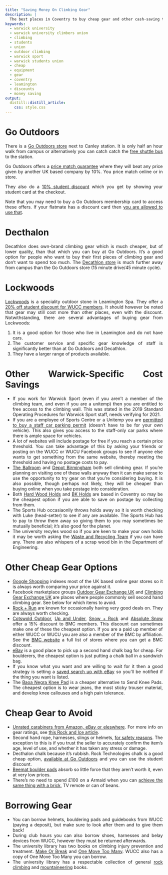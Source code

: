 ```yaml
---
title: "Saving Money On Climbing Gear"
description: | 
  The best places in Coventry to buy cheap gear and other cash-saving tips.
keywords:
  - warwick university
  - warwick university climbers union
  - climbing
  - students
  - union
  - outdoor climbing
  - warwick sport
  - warwick students union
  - cheap
  - equipment
  - gear
  - coventry
  - leamington
  - discounts
  - money saving
output: 
  distill::distill_article:
    css: style.css
---
```


<style>
body {
text-align: justify}
</style>

# Go Outdoors
There is a [Go Outdoors store](https://www.gooutdoors.co.uk/stores/coventry){target="_blank"} next to Canley station. It is only half an hour walk from campus or alternatively you can catch catch the [free shuttle bus](https://warwick.ac.uk/services/estates/transport/buses/shuttlebus/){target="_blank"} to the station.

Go Outdoors offers a [price match guarantee](https://www.gooutdoors.co.uk/price-guarantee){target="_blank"} where they will beat any price given by another UK based company by 10%. You price match online or in store.

They also do a [10% student discount](https://www.gooutdoors.co.uk/students){target="_blank"} which you get by showing your student card at the checkout.

Note that you may need to buy a Go Outdoors membership card to access these offers. If your flatmate has a discount card then [you are allowed to use that](https://www.gooutdoors.co.uk/discount-card-terms-and-conditions){target="_blank"}.

# Decthalon
Decathlon does own-brand climbing gear which is much cheaper, but of lower quality, than that which you can buy at Go Outdoors. It's a good option for people who want to buy their first pieces of climbing gear and don't want to spend too much. The [Decathlon store](https://www.decathlon.co.uk/store-view/sport-shop-coventry-0070071700717){target="_blank"} is much further away from campus than the Go Outdoors store (15 minute drive/45 minute cycle).

# Lockwoods
[Lockwoods](https://lockwoods.com/) is a speciality outdoor stone in Leamington Spa. They offer a [20% off student discount for WUCC members](https://www.facebook.com/photo?fbid=3532712616790913&set=gm.4467336716669666){target="_blank"}. It should however be noted that gear may still cost more than other places, even with the discount. Notwithstanding, there are several advantages of buying gear from Lockwoods:

1. It is a good option for those who live in Leamington and do not have cars. 
2. The customer service and specific gear knowledge of staff is significantly better than at Go Outdoors and Decathlon.
3. They have a larger range of products available.  

# Other Warwick-Specific Cost Savings
* If you work for Warwick Sport (even if you aren't a member of the climbing team, and even if you are a unitemp) then you are entitled to free access to the climbing wall. This was stated in the 2019 Standard Operating Procedures for Warwick Sport staff, needs verifying for 2021.
* If you are a employee of Sports Centre or a Unitemp you are [permitted to buy a staff car parking permit](https://warwick.ac.uk/services/carparks/permits/non-salaried_staff) (doesn't have to be for your own vehicle). This also gives you access to the staff-only car parks where there is ample space for vehicles.
* A lot of websites will include postage for free if you reach a certain price threshold. You can take advantage of this by asking your friends or posting on the WUCC or WUCU Facebook groups to see if anyone else wants to get something from the same website, thereby meeting the threshold and having no postage costs to pay.
* [The Ballroom](https://www.ballroomclimbing.co.uk/){target="_blank"} and [Depot Birmingham](https://www.theclimbingdepot.co.uk/birmingham/about){target="_blank"} both sell climbing gear. If you're planning on visiting one of these walls anyway then it can make sense to use the opportunity to try gear on that you're considering buying. It is also possible, though perhaps not likely, they will be cheaper than buying online when you take postage into consideration.
* Both [Hard Wood Holds](https://www.hardwoodholds.co.uk/) and [BK Holds](https://www.instagram.com/bk.holds/) are based in Coventry so may be the cheapest option if you are able to save on postage by collecting from them.
* The Sports Hub occasiaonlly throws holds away so it is worth checking with Luke (head-setter) to see if any are available. The Sports Hub has to pay to throw them away so giving them to you may sometimes be mutually beneficial; it's also good for the planet.
* The university recyles wood so if you are keen to make your own holds it may be worth asking the [Waste and Recycling Team](https://warwick.ac.uk/about/environment/recycling/a-z) if you can have any. There are also whispers of a scrap wood bin in the Department of Engineering.

# Other Cheap Gear Options
* [Google Shopping](https://www.google.com/shopping) indexes most of the UK based online gear stores so it is always worth comparing your price against it.
* Facebook marketplace groups [Outdoor Gear Exchange UK](https://www.facebook.com/groups/usedgearexchangeuk/){target="_blank"} and [Climbing Gear Exchange UK](https://www.facebook.com/groups/733963366659553){target="_blank"} are places where people commonly sell second hand climbing gear. See below for which items to avoid.
* [Rock + Run](https://rockrun.com/){target="_blank"} are known for occasionally having very good deals on. They are always worth checking.
* [Cotswold Outdoor](https://www.cotswoldoutdoor.com/our-partners/bmc.html){target="_blank"}, [Up and Under](http://www.upandunder.co.uk/Blog/archive/2013/12/bmc-discount-code/){target="_blank"}, [Snow + Rock](https://www.snowandrock.com/?utm_source=PartnerPage&utm_campaign=BMC&utm_medium=Website){target="_blank"} and [Absolute Snow](https://www.absolute-snow.co.uk/services/partners-programme-club-discounts) offer a 15% discount to BMC members. This discount can sometimes make one of these the cheapest option. If you are a paid up member of either WUCC or WUCU you are also a member of the BMC by affiliation. See the [BMC website](https://www.thebmc.co.uk/get-discounts-in-shops-nationwide){target="_blank"} a full list of stores where you can get a BMC discount. 
* [eBay](https://www.ebay.co.uk/sch/i.html?_from=R40&_nkw=chalk+bag&_sacat=0&_sop=15&rt=nc&LH_Auction=1){target="_blank"} is a good place to pick up a second hand chalk bag for cheap. For boulderers, the cheapest option is just putting a chalk ball in a sandwich bag.
* If you know what you want and are willing to wait for it then a good strategy is setting a [saved search up with eBay](https://www.ebay.co.uk/help/buying/search-tips/saved-searches?id=4051){target="_blank"} so you'll be notified if the thing you want is listed.
* The [Baoa Negra Knee Pad](https://www.gripz.uk/store/products/bagoa-negra-knee-pad) is a cheaper alternative to Send Knee Pads.  The cheapest option is to wear jeans, the most sticky trouser material, and develop knee callouses and a high pain tolerance.


# Cheap Gear to Avoid
* [Unrated carabiners from Amazon, eBay or eleswhere](https://www.reddit.com/r/climbing/comments/b685vi/new_climbers_do_not_use_amazon_for_gear_unless/){target="_blank"}. For more info on gear ratings, see [this Rock and Ice article](https://rockandice.com/gear/buying-tips/making-sense-of-the-uiaa-ce-and-3-sigma-ratings/){target="_blank"}.
* Second hand rope, harnesses, slings or helmets, [for safety reasons](https://blog.weighmyrack.com/buying-used-climbing-gear/){target="_blank"}. The exception to this is if you trust the seller to accurately confirm the item's age, level of use, and whether it has taken any stress or damage.
* Decthalon chalk because it's rubbish. Rock Technologies chalk is a good cheap option, [available at Go Outdoors](https://www.gooutdoors.co.uk/15899255/rock-technologi-chalk-ball-15899255){target="_blank"} and you can use the student discount.
* [Beemat boulder pads](https://www.beemat.co.uk/collections/bouldering-mats){target="_blank"} absorb so little force that they aren't worth it, even at very low prices.
* There's no need to spend £100 on a Armaid when you can [achieve the same thing with a brick](https://www.youtube.com/watch?v=XFUBjLQZYEc&list=PL3HBwYR2uvsYnCj_49cc9hSj8_sX1GwaY&index=25){target="_blank"}, TV remote or can of beans.

# Borrowing Gear
* You can borrow helmets, bouldering pads and guidebooks from WUCC (paying a deposit), but make sure to look after them and to give them back!
* During club hours you can also borrow shoes, harnesses and belay devices from WUCC, however they must be returned afterwards.
* The university library has two books on climbing injury prevention and treatment. [Make Or Break](https://encore.lib.warwick.ac.uk/iii/encore/record/C__Rb3069074__Smake%20or%20break__Orightresult__U__X6?lang=eng&suite=cobalt){target="_blank"} and [One Move Too Many](https://encore.lib.warwick.ac.uk/iii/encore/record/C__Rb3069075__Sone%20move%20too%20many__Orightresult__U__X6?lang=eng&suite=cobalt){target="_blank"}. WUCC also has a copy of One Move Too Many you can borrow.
* The university library has a respectable collection of general [rock climbing](https://encore.lib.warwick.ac.uk/iii/encore/search/C__SRock%20climbing.__Ff%3Afacetmediatype%3Aa%3Aa%3APrint%20Book%3A%3A__Orightresult__X0?lang=eng&suite=cobalt){target="_blank"} and [mountaineering](https://encore.lib.warwick.ac.uk/iii/encore/search/C__SMountaineering.__Ff%3Afacetmediatype%3Aa%3Aa%3APrint%20Book%3A%3A__Orightresult__X0?lang=eng&suite=cobalt){target="_blank"} books.
